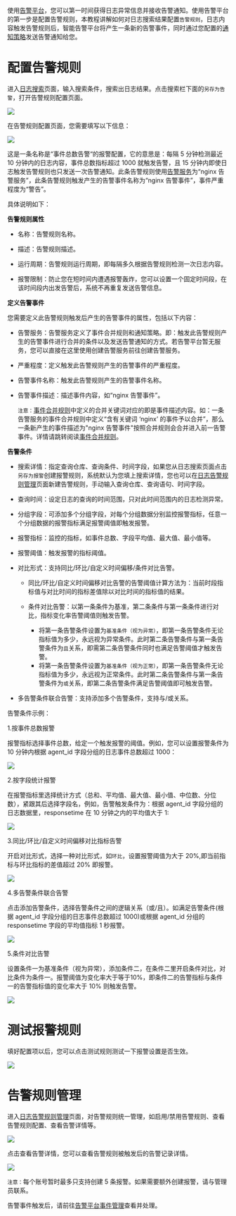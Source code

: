 使用[告警平台](/insight/manual/5449/intelligent-alarm-system-is-introduced)，您可以第一时间获得日志异常信息并接收告警通知。使用告警平台的第一步是配置告警规则，本教程讲解如何对日志搜索结果配置`告警规则`，日志内容触发告警规则后，智能告警平台将产生一条新的告警事件，同时通过您配置的[通知策略](/insight/manual/5458/inform-the-strategy)发送告警通知给您。

# **配置告警规则**

进入[日志搜索](https://portal.qiniu.com/insight/logdb/overview)页面，输入搜索条件，搜索出日志结果。点击搜索栏下面的`另存为告警`，打开告警规则配置页面。

![](https://pandora-kibana.qiniu.com/warn/warn.png)

在告警规则配置页面，您需要填写以下信息：

![](https://pandora-kibana.qiniu.com/alert/create_alert_rule.png)

这是一条名称是“事件总数告警“的报警配置，它的意思是：每隔 5 分钟检测最近 10 分钟内的日志内容，事件总数指标超过 1000 就触发告警，且 15 分钟内即使日志触发告警规则也只发送一次告警通知。此条告警规则使用[告警服务](/insight/manual/5464/alert-service)为“nginx 告警服务”，此条告警规则触发产生的告警事件名称为“nginx 告警事件”，事件严重程度为“警告”。

具体说明如下：

**告警规则属性**

* 名称：告警规则名称。

* 描述：告警规则描述。

* 运行周期：告警规则运行周期，即每隔多久根据告警规则检测一次日志内容。

* 报警限制：防止您在短时间内遭遇报警轰炸，您可以设置一个固定时间段，在该时间段内出发告警后，系统不再重复发送告警信息。

**定义告警事件**

您需要定义此告警规则触发后产生的告警事件的属性，包括以下内容：

* 告警服务：告警服务定义了事件合并规则和通知策略。即：触发此告警规则产生的告警事件进行合并的条件以及发送告警通知的方式。若告警平台暂无服务，您可以直接在这里使用创建告警服务前往创建告警服务。

* 严重程度：定义触发此告警规则产生的告警事件的严重程度。

* 告警事件名称：触发此告警规则产生的告警事件名称。

* 告警事件描述：描述事件内容，如“nginx 告警事件”。
  
   `注意：`[事件合并规则](/insight/manual/5457/event-merger-rules)中定义的合并关键词对应的即是事件描述内容。如：一条告警服务的事件合并规则中定义“含有关键词 ‘nginx’ 的事件予以合并”，那么一条新产生的事件描述为"nginx 告警事件"按照合并规则会合并进入前一告警事件。详情请跳转阅读[事件合并规则](/insight/manual/5457/event-merger-rules)。

**告警条件**

* 搜索详情：指定查询仓库、查询条件、时间字段，如果您从日志搜索页面点击`另存为报警`创建报警规则，系统默认为您填上搜索详情，您也可以在[日志告警规则管理](https://portal.qiniu.com/insight/nb/alert/rules/logdb)页面新建告警规则，手动输入查询仓库、查询语句、时间字段。
 
* 查询时间：设定日志的查询的时间范围，只对此时间范围内的日志检测异常。
 
* 分组字段：可添加多个分组字段，对每个分组数据分别监控报警指标，任意一个分组数据的报警指标满足报警阈值即触发报警。

* 报警指标：监控的指标，如事件总数、字段平均值、最大值、最小值等。

* 报警阈值：触发报警的指标阈值。

* 对比形式：支持同比/环比/自定义时间偏移/条件对比告警。

   * 同比/环比/自定义时间偏移对比告警的告警阈值计算方法为：当前时段指标值与对比时间的指标差值除以对比时间的指标值的结果。
   
   * 条件对比告警：以第一条条件为基准，第二条条件与第一条条件进行对比，指标变化率告警阈值则触发告警。
     * 将第一条告警条件设置为`基准条件（视为异常）`，即第一条告警条件无论指标值为多少，永远视为异常条件。此时第二条告警条件与第一条告警条件为`且`关系，即需第二条告警条件同时也满足告警阈值才触发告警。
     * 将第一条告警条件设置为`基准条件（视为正常）`，即第一条告警条件无论指标值为多少，永远视为正常条件。此时第二条告警条件与第一条告警条件为`或`关系，即第二条告警条件满足告警阈值即可触发告警。

* 多告警条件联合告警：支持添加多个告警条件，支持与/或关系。

告警条件示例：

1.按事件总数报警

报警指标选择事件总数，给定一个触发报警的阈值。例如，您可以设置报警条件为 10 分钟内根据 agent_id 字段分组的日志事件总数超过 1000：

![](https://pandora-kibana.qiniu.com/alert/count_alert1.png)

2.按字段统计报警

在报警指标里选择统计方式（总和、平均值、最大值、最小值、中位数、分位数），紧跟其后选择字段名，例如，告警触发条件为：根据 agent_id 字段分组的日志数据里，responsetime 在 10 分钟之内的平均值大于 1:

![](https://pandora-kibana.qiniu.com/alert/group_alert1.png)

3.同比/环比/自定义时间偏移对比指标告警

开启对比形式，选择一种对比形式，如`环比`，设置报警阈值为大于 20%,即当前指标与环比指标的差值超过 20% 即报警。

![](https://pandora-kibana.qiniu.com/alert/comparative_alert1.png)

4.多告警条件联合告警

点击添加告警条件，选择告警条件之间的逻辑关系（或/且）。如满足告警条件(根据 agent_id 字段分组的日志事件总数超过 1000)或根据 agent_id 分组的 responsetime 字段的平均值指标 1 秒报警。

![](https://pandora-kibana.qiniu.com/alert/multi_alert1.png)

5.条件对比告警

设置条件一为基准条件（视为异常），添加条件二，在条件二里开启条件对比，对比条件为条件一。报警阈值为变化率大于等于10%，即条件二的告警指标与条件一的告警指标值的变化率大于 10% 则触发告警。

![](https://pandora-kibana.qiniu.com/alert/comparison1.png)

# **测试报警规则**
填好配置项以后，您可以点击测试规则测试一下报警设置是否生效。

![](https://pandora-kibana.qiniu.com/alert/alert_test.png)

# **告警规则管理**

进入[日志告警规则管理](https://portal.qiniu.com/insight/nb/alert/rules/logdb)页面，对告警规则统一管理，如启用/禁用告警规则、查看告警规则配置、查看告警详情等。

![](https://pandora-kibana.qiniu.com/alert/rule_list.png)

点击查看告警详情，您可以查看告警规则被触发后的告警记录详情。

![](https://pandora-kibana.qiniu.com/alert/rule_detail.png)

`注意：`每个账号暂时最多只支持创建 5 条报警。如果需要额外创建报警，请与管理员联系。

告警事件触发后，请前往[告警平台事件管理](/insight/manual/5455/the-alarm-event-management)查看并处理。

